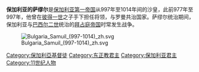 {{Unreferenced|time=2021-01-12T10:12:52+00:00}}
'''保加利亚的萨缪尔'''是[[保加利亚第一帝国|保加利亚第一帝国]]从997年至1014年间的沙皇，此前977年至997年，他曾在[[彼得一世_(保加利亚)|彼得一世]]之子{{le|保加利亚的罗曼|Roman of Bulgaria|罗曼一世}}手下担任将领，与罗曼共治国家。萨缪尔统治期间，保加利亚与[[巴西尔二世|巴西尔二世]]统治的[[拜占庭帝国|拜占庭帝国]]时常发生战争。

[[File:Bulgaria_Samuil_(997-1014)_zh.svg|thumb]]

[[Category:保加利亞基督徒|Category:保加利亞基督徒]]
[[Category:东正教君主|Category:东正教君主]]
[[Category:保加利亚君主|Category:保加利亚君主]]
[[Category:11世纪人物|Category:11世纪人物]]